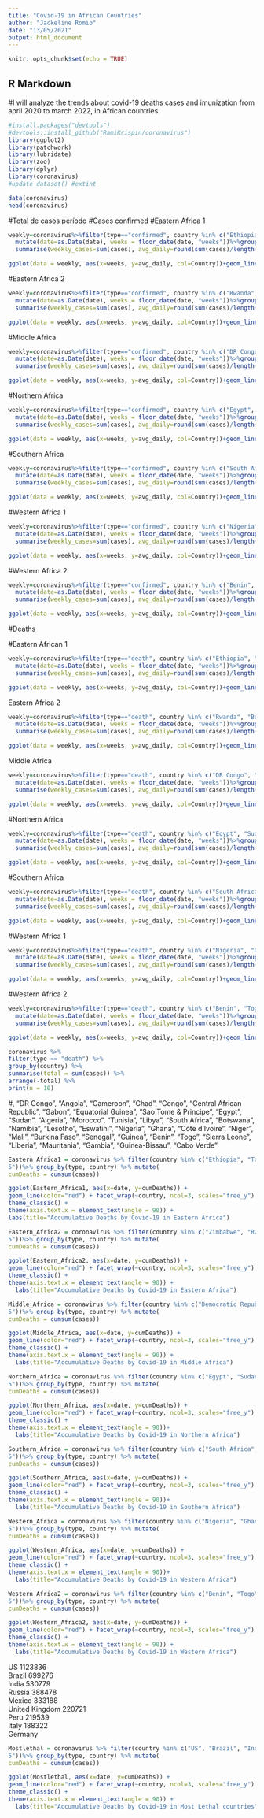 ---
title: "Covid-19 in African Countries"
author: "Jackeline Romio"
date: "13/05/2021"
output: html_document
---

```{r setup, include=FALSE}
knitr::opts_chunk$set(echo = TRUE)
```

## R Markdown

#I will analyze the trends about covid-19 deaths cases and imunization from april 2020 to march 2022, in African countries.
```{r, echo=FALSE}
#install.packages("devtools")
#devtools::install_github("RamiKrispin/coronavirus")
library(ggplot2)
library(patchwork)
library(lubridate)
library(zoo)
library(dplyr)
library(coronavirus)
#update_dataset() #extint
```

```{r}
data(coronavirus)
head(coronavirus)
```
#Total de casos período 
#Cases confirmed
#Eastern Africa 1 

```{r}
weekly=coronavirus%>%filter(type=="confirmed", country %in% c("Ethiopia", "Tanzania", "Kenya", "Uganda", "Mozambique", "Madagascar", "Malawi", "Zambia", "Somalia", "Zimbabwe"))%>%
  mutate(date=as.Date(date), weeks = floor_date(date, "weeks"))%>%group_by(country,weeks)%>%
  summarise(weekly_cases=sum(cases), avg_daily=round(sum(cases)/length(unique(date))))%>%rename(Country=country)

ggplot(data = weekly, aes(x=weeks, y=avg_daily, col=Country))+geom_line()+geom_point()+ylab("Weekly confirmed cases")+theme_minimal()
```

#Eastern Africa 2

```{r}
weekly=coronavirus%>%filter(type=="confirmed", country %in% c("Rwanda", "Burundi", "South Sudan", "Eritrea", "Mauritius", "Djibouti", "Comoros", "Seychelles"))%>%
  mutate(date=as.Date(date), weeks = floor_date(date, "weeks"))%>%group_by(country,weeks)%>%
  summarise(weekly_cases=sum(cases), avg_daily=round(sum(cases)/length(unique(date))))%>%rename(Country=country)

ggplot(data = weekly, aes(x=weeks, y=avg_daily, col=Country))+geom_line()+geom_point()+ylab("Weekly confirmed cases")+theme_minimal()
```


#Middle Africa

```{r}
weekly=coronavirus%>%filter(type=="confirmed", country %in% c("DR Congo", "Angola", "Cameroon", "Chad", "Congo", "Central African Republic", "Gabon", "Equatorial Guinea", "Sao Tome and Principe"))%>%
  mutate(date=as.Date(date), weeks = floor_date(date, "weeks"))%>%group_by(country,weeks)%>%
  summarise(weekly_cases=sum(cases), avg_daily=round(sum(cases)/length(unique(date))))%>%rename(Country=country)

ggplot(data = weekly, aes(x=weeks, y=avg_daily, col=Country))+geom_line()+geom_point()+ylab("Weekly confirmed cases")+theme_minimal()
```


#Northern Africa

```{r}
weekly=coronavirus%>%filter(type=="confirmed", country %in% c("Egypt", "Sudan", "Algeria", "Morocco", "Tunisia", "Libya"))%>%
  mutate(date=as.Date(date), weeks = floor_date(date, "weeks"))%>%group_by(country,weeks)%>%
  summarise(weekly_cases=sum(cases), avg_daily=round(sum(cases)/length(unique(date))))%>%rename(Country=country)

ggplot(data = weekly, aes(x=weeks, y=avg_daily, col=Country))+geom_line()+geom_point()+ylab("Weekly confirmed cases")+theme_minimal()
```

#Southern Africa

```{r}
weekly=coronavirus%>%filter(type=="confirmed", country %in% c("South Africa", "Botswana", "Namibia", "Lesotho", "Eswatini"))%>%
  mutate(date=as.Date(date), weeks = floor_date(date, "weeks"))%>%group_by(country,weeks)%>%
  summarise(weekly_cases=sum(cases), avg_daily=round(sum(cases)/length(unique(date))))%>%rename(Country=country)

ggplot(data = weekly, aes(x=weeks, y=avg_daily, col=Country))+geom_line()+geom_point()+ylab("Weekly confirmed cases")+theme_minimal()
```


#Western Africa 1

```{r}
weekly=coronavirus%>%filter(type=="confirmed", country %in% c("Nigeria", "Ghana", "Côte d'Ivoire", "Niger", "Mali", "Burkina Faso", "Senegal", "Guinea"))%>%
  mutate(date=as.Date(date), weeks = floor_date(date, "weeks"))%>%group_by(country,weeks)%>%
  summarise(weekly_cases=sum(cases), avg_daily=round(sum(cases)/length(unique(date))))%>%rename(Country=country)

ggplot(data = weekly, aes(x=weeks, y=avg_daily, col=Country))+geom_line()+geom_point()+ylab("Weekly confirmed cases")+theme_minimal()
```

#Western Africa 2

```{r}
weekly=coronavirus%>%filter(type=="confirmed", country %in% c("Benin", "Togo", "Sierra Leone", "Liberia", "Mauritania", "Gambia", "Guinea-Bissau", "Cabo Verde"))%>%
  mutate(date=as.Date(date), weeks = floor_date(date, "weeks"))%>%group_by(country,weeks)%>%
  summarise(weekly_cases=sum(cases), avg_daily=round(sum(cases)/length(unique(date))))%>%rename(Country=country)

ggplot(data = weekly, aes(x=weeks, y=avg_daily, col=Country))+geom_line()+geom_point()+ylab("Weekly confirmed cases")+theme_minimal()
```







#Deaths


#Eastern African 1


```{r}
weekly=coronavirus%>%filter(type=="death", country %in% c("Ethiopia", "Tanzania", "Kenya", "Uganda", "Mozambique", "Madagascar", "Zambia", "Somalia", "Zimbabwe"))%>%
  mutate(date=as.Date(date), weeks = floor_date(date, "weeks"))%>%group_by(country,weeks)%>%
  summarise(weekly_cases=sum(cases), avg_daily=round(sum(cases)/length(unique(date))))%>%rename(Country=country)

ggplot(data = weekly, aes(x=weeks, y=avg_daily, col=Country))+geom_line()+geom_point()+ylab("Weekly deaths")+theme_minimal()
```



Eastern Africa 2

```{r}
weekly=coronavirus%>%filter(type=="death", country %in% c("Rwanda", "Burundi", "South Sudan", "Eritrea", "Mauritius", "Djibouti", "Comoros", "Seychelles"))%>%
  mutate(date=as.Date(date), weeks = floor_date(date, "weeks"))%>%group_by(country,weeks)%>%
  summarise(weekly_cases=sum(cases), avg_daily=round(sum(cases)/length(unique(date))))%>%rename(Country=country)

ggplot(data = weekly, aes(x=weeks, y=avg_daily, col=Country))+geom_line()+geom_point()+ylab("Weekly deaths")+theme_minimal()
```


Middle Africa

```{r}
weekly=coronavirus%>%filter(type=="death", country %in% c("DR Congo", "Angola", "Cameroon", "Chad", "Congo", "Central African Republic", "Gabon", "Equatorial Guinea", "Sao Tome and Principe"))%>%
  mutate(date=as.Date(date), weeks = floor_date(date, "weeks"))%>%group_by(country,weeks)%>%
  summarise(weekly_cases=sum(cases), avg_daily=round(sum(cases)/length(unique(date))))%>%rename(Country=country)

ggplot(data = weekly, aes(x=weeks, y=avg_daily, col=Country))+geom_line()+geom_point()+ylab("Weekly deaths")+theme_minimal()
```


#Northern Africa

```{r}
weekly=coronavirus%>%filter(type=="death", country %in% c("Egypt", "Sudan", "Algeria", "Morocco", "Tunisia", "Libya"))%>%
  mutate(date=as.Date(date), weeks = floor_date(date, "weeks"))%>%group_by(country,weeks)%>%
  summarise(weekly_cases=sum(cases), avg_daily=round(sum(cases)/length(unique(date))))%>%rename(Country=country)

ggplot(data = weekly, aes(x=weeks, y=avg_daily, col=Country))+geom_line()+geom_point()+ylab("Weekly deaths")+theme_minimal()
```

#Southern Africa

```{r}
weekly=coronavirus%>%filter(type=="death", country %in% c("South Africa", "Botswana", "Namibia", "Lesotho", "Eswatini"))%>%
  mutate(date=as.Date(date), weeks = floor_date(date, "weeks"))%>%group_by(country,weeks)%>%
  summarise(weekly_cases=sum(cases), avg_daily=round(sum(cases)/length(unique(date))))%>%rename(Country=country)

ggplot(data = weekly, aes(x=weeks, y=avg_daily, col=Country))+geom_line()+geom_point()+ylab("Weekly deaths")+theme_minimal()
```

#Western Africa 1

```{r}
weekly=coronavirus%>%filter(type=="death", country %in% c("Nigeria", "Ghana", "Côte d'Ivoire", "Niger", "Mali", "Burkina Faso", "Senegal", "Guinea"))%>%
  mutate(date=as.Date(date), weeks = floor_date(date, "weeks"))%>%group_by(country,weeks)%>%
  summarise(weekly_cases=sum(cases), avg_daily=round(sum(cases)/length(unique(date))))%>%rename(Country=country)

ggplot(data = weekly, aes(x=weeks, y=avg_daily, col=Country))+geom_line()+geom_point()+ylab("Weekly deaths")+theme_minimal()
```
#Western Africa 2

```{r}
weekly=coronavirus%>%filter(type=="death", country %in% c("Benin", "Togo", "Sierra Leone", "Liberia", "Mauritania", "Gambia", "Guinea-Bissau", "Cabo Verde"))%>%
  mutate(date=as.Date(date), weeks = floor_date(date, "weeks"))%>%group_by(country,weeks)%>%
  summarise(weekly_cases=sum(cases), avg_daily=round(sum(cases)/length(unique(date))))%>%rename(Country=country)

ggplot(data = weekly, aes(x=weeks, y=avg_daily, col=Country))+geom_line()+geom_point()+ylab("Weekly deaths")+theme_minimal()
```




```{r}
coronavirus %>%
filter(type == "death") %>%
group_by(country) %>%
summarise(total = sum(cases)) %>%
arrange(-total) %>%
print(n = 10)
```

#, "DR Congo", "Angola", "Cameroon", "Chad", "Congo", "Central African Republic", "Gabon", "Equatorial Guinea", "Sao Tome & Principe", "Egypt", "Sudan", "Algeria", "Morocco", "Tunisia", "Libya", "South Africa", "Botswana", "Namibia", "Lesotho", "Eswatini", "Nigeria", "Ghana", "Côte d'Ivoire", "Niger", "Mali", "Burkina Faso", "Senegal", "Guinea", "Benin", "Togo", "Sierra Leone", "Liberia", "Mauritania", "Gambia", "Guinea-Bissau", "Cabo Verde"

```{r}
Eastern_Africa1 = coronavirus %>% filter(country %in% c("Ethiopia", "Tanzania", "Kenya", "Uganda", "Mozambique", "Madagascar", "Malawi", "Zambia", "Somalia"), type=="death", date>as.Date("2020-02-1
5"))%>% group_by(type, country) %>% mutate(
cumDeaths = cumsum(cases))

ggplot(Eastern_Africa1, aes(x=date, y=cumDeaths)) +
geom_line(color="red") + facet_wrap(~country, ncol=3, scales="free_y") +
theme_classic() +
theme(axis.text.x = element_text(angle = 90)) +
labs(title="Accumulative Deaths by Covid-19 in Eastern Africa")
```



```{r}
Eastern_Africa2 = coronavirus %>% filter(country %in% c("Zimbabwe", "Rwanda", "Burundi", "South Sudan", "Eritrea", "Mauritius", "Djibouti", "Comoros", "Seychelles"), type=="death", date>as.Date("2020-02-1
5"))%>% group_by(type, country) %>% mutate(
cumDeaths = cumsum(cases))

ggplot(Eastern_Africa2, aes(x=date, y=cumDeaths)) +
geom_line(color="red") + facet_wrap(~country, ncol=3, scales="free_y") +
theme_classic() +
theme(axis.text.x = element_text(angle = 90)) + 
  labs(title="Accumulative Deaths by Covid-19 in Eastern Africa")
```









```{r}
Middle_Africa = coronavirus %>% filter(country %in% c("Democratic Republic of Congo", "Angola", "Cameroon", "Chad", "Congo", "Central African Republic", "Gabon", "Equatorial Guinea", "Sao Tome and Principe"), type=="death", date>as.Date("2020-02-1
5"))%>% group_by(type, country) %>% mutate(
cumDeaths = cumsum(cases))

ggplot(Middle_Africa, aes(x=date, y=cumDeaths)) +
geom_line(color="red") + facet_wrap(~country, ncol=3, scales="free_y") +
theme_classic() +
theme(axis.text.x = element_text(angle = 90)) + 
  labs(title="Accumulative Deaths by Covid-19 in Middle Africa")
```




```{r}
Northern_Africa = coronavirus %>% filter(country %in% c("Egypt", "Sudan", "Algeria", "Morocco", "Tunisia", "Libya"), type=="death", date>as.Date("2020-02-1
5"))%>% group_by(type, country) %>% mutate(
cumDeaths = cumsum(cases))

ggplot(Northern_Africa, aes(x=date, y=cumDeaths)) +
geom_line(color="red") + facet_wrap(~country, ncol=3, scales="free_y") +
theme_classic() +
theme(axis.text.x = element_text(angle = 90))+ 
  labs(title="Accumulative Deaths by Covid-19 in Northern Africa")
```



```{r}
Southern_Africa = coronavirus %>% filter(country %in% c("South Africa", "Botswana", "Namibia", "Lesotho", "Eswatini"), type=="death", date>as.Date("2020-02-1
5"))%>% group_by(type, country) %>% mutate(
cumDeaths = cumsum(cases))

ggplot(Southern_Africa, aes(x=date, y=cumDeaths)) +
geom_line(color="red") + facet_wrap(~country, ncol=3, scales="free_y") +
theme_classic() +
theme(axis.text.x = element_text(angle = 90))+ 
  labs(title="Accumulative Deaths by Covid-19 in Southern Africa")
```


```{r}
Western_Africa = coronavirus %>% filter(country %in% c("Nigeria", "Ghana", "Côte d'Ivoire", "Niger", "Mali", "Burkina Faso", "Senegal", "Guinea"), type=="death", date>as.Date("2020-02-1
5"))%>% group_by(type, country) %>% mutate(
cumDeaths = cumsum(cases))

ggplot(Western_Africa, aes(x=date, y=cumDeaths)) +
geom_line(color="red") + facet_wrap(~country, ncol=3, scales="free_y") +
theme_classic() +
theme(axis.text.x = element_text(angle = 90))+ 
  labs(title="Accumulative Deaths by Covid-19 in Western Africa")
```


```{r}
Western_Africa2 = coronavirus %>% filter(country %in% c("Benin", "Togo", "Sierra Leone", "Liberia", "Mauritania", "Gambia", "Guinea-Bissau", "Cabo Verde"), type=="death", date>as.Date("2020-02-1
5"))%>% group_by(type, country) %>% mutate(
cumDeaths = cumsum(cases))

ggplot(Western_Africa2, aes(x=date, y=cumDeaths)) +
geom_line(color="red") + facet_wrap(~country, ncol=3, scales="free_y") +
theme_classic() +
theme(axis.text.x = element_text(angle = 90)) + 
  labs(title="Accumulative Deaths by Covid-19 in Western Africa")
```




US	1123836			
Brazil	699276			
India	530779			
Russia	388478			
Mexico	333188			
United Kingdom	220721			
Peru	219539			
Italy	188322			
Germany

```{r}
Mostlethal = coronavirus %>% filter(country %in% c("US", "Brazil", "India", "Russia", "Mexico", "Peru"), type=="death", date>as.Date("2020-02-1
5"))%>% group_by(type, country) %>% mutate(
cumDeaths = cumsum(cases))

ggplot(Mostlethal, aes(x=date, y=cumDeaths)) +
geom_line(color="red") + facet_wrap(~country, ncol=3, scales="free_y") +
theme_classic() +
theme(axis.text.x = element_text(angle = 90)) + 
  labs(title="Accumulative Deaths by Covid-19 in Most Lethal countries")
```